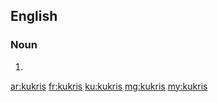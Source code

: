 ==English==

===Noun===
{{head|en|plural}}

# {{plural of|kukri|lang=en}}

[[ar:kukris]]
[[fr:kukris]]
[[ku:kukris]]
[[mg:kukris]]
[[my:kukris]]